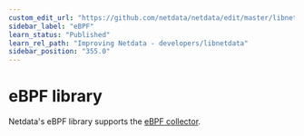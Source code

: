 ```yaml
---
custom_edit_url: "https://github.com/netdata/netdata/edit/master/libnetdata/ebpf/README.md"
sidebar_label: "eBPF"
learn_status: "Published"
learn_rel_path: "Improving Netdata - developers/libnetdata"
sidebar_position: "355.0"
---
```



# eBPF library

Netdata's eBPF library supports the [eBPF collector](/docs/nightly/data-collection/monitor-anything/system-metrics/kernel-traces-metrics-ebpf).

